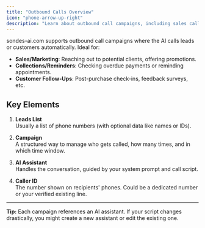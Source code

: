 ```yaml
---
title: "Outbound Calls Overview"
icon: "phone-arrow-up-right"
description: "Learn about outbound call campaigns, including sales calls, reminders, and follow-ups using AI assistants"
---
```


sondes-ai.com supports outbound call campaigns where the AI calls leads or customers automatically. Ideal for:

- **Sales/Marketing**: Reaching out to potential clients, offering promotions.
- **Collections/Reminders**: Checking overdue payments or reminding appointments.
- **Customer Follow-Ups**: Post-purchase check-ins, feedback surveys, etc.

## Key Elements

1. **Leads List**  
   Usually a list of phone numbers (with optional data like names or IDs).

2. **Campaign**  
   A structured way to manage who gets called, how many times, and in which time window.

3. **AI Assistant**  
   Handles the conversation, guided by your system prompt and call script.

4. **Caller ID**  
   The number shown on recipients' phones. Could be a dedicated number or your verified existing line.

---

**Tip:** Each campaign references an AI assistant. If your script changes drastically, you might create a new assistant or edit the existing one.
